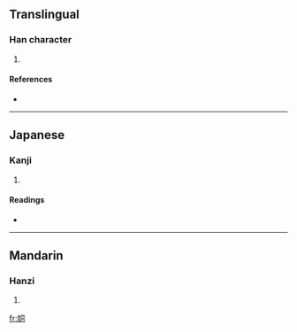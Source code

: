==Translingual==

===Han character===
{{Han char|rn=38|rad=女|as=06|sn=9|four=4742<sub>0</sub>|canj=女月一口 (VBMR)}}

# {{defn|Han|sort=女06}}

====References====
* {{Han ref|kx=0259.190|dkj=06203|dj=0525.190|hdz=21044.060|uh=59DB|ud=23003|bh=CE6F|bd=52847}}

----

==Japanese==

===Kanji===
{{ja-kanji|grade=|rs=女06}}

# {{defn|Japanese}}

====Readings====
* {{ja-readings|on=[[とう]] (tō), [[ず]] (zu)|kun=}}

----

==Mandarin==

===Hanzi===
{{cmn-hanzi|pin=[[tǒng]] ([[tong3]])|wg=t'ung<sup>3</sup>}}

# {{defn|Mandarin}}

[[fr:姛]]